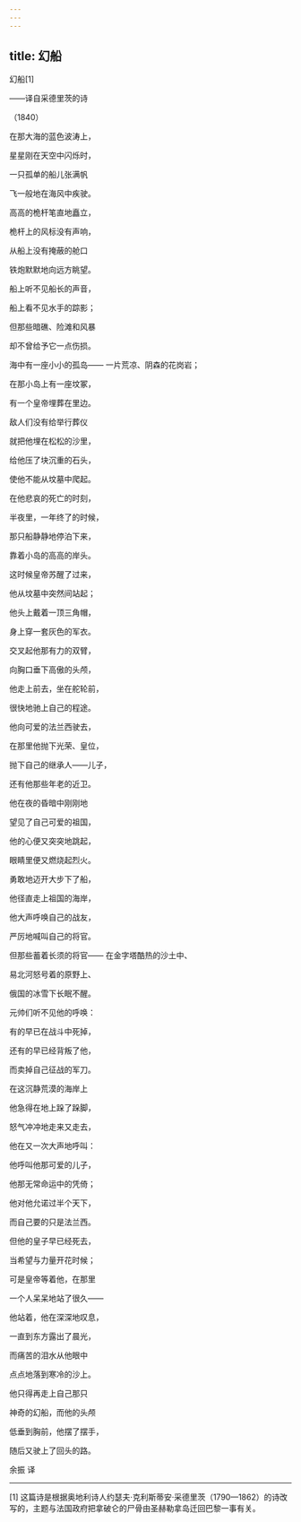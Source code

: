 ```yaml
---
---
---
```

title: 幻船
---



幻船[1]


——译自采德里茨的诗

（1840）

在那大海的蓝色波涛上，

星星刚在天空中闪烁时，

一只孤单的船儿张满帆

飞一般地在海风中疾驶。





高高的桅杆笔直地矗立，

桅杆上的风标没有声响，

从船上没有掩蔽的舱口

铁炮默默地向远方眺望。





船上听不见船长的声音，

船上看不见水手的踪影；

但那些暗礁、险滩和风暴

却不曾给予它一点伤损。





海中有一座小小的孤岛—— 一片荒凉、阴森的花岗岩；

在那小岛上有一座坟冢，

有一个皇帝埋葬在里边。





敌人们没有给举行葬仪

就把他埋在松松的沙里，

给他压了块沉重的石头，

使他不能从坟墓中爬起。





在他悲哀的死亡的时刻，

半夜里，一年终了的时候，

那只船静静地停泊下来，

靠着小岛的高高的岸头。





这时候皇帝苏醒了过来，

他从坟墓中突然间站起；

他头上戴着一顶三角帽，

身上穿一套灰色的军衣。





交叉起他那有力的双臂，

向胸口垂下高傲的头颅，

他走上前去，坐在舵轮前，

很快地驰上自己的程途。





他向可爱的法兰西驶去，

在那里他抛下光荣、皇位，

抛下自己的继承人——儿子，

还有他那些年老的近卫。





他在夜的昏暗中刚刚地

望见了自己可爱的祖国，

他的心便又突突地跳起，

眼睛里便又燃烧起烈火。





勇敢地迈开大步下了船，

他径直走上祖国的海岸，

他大声呼唤自己的战友，

严厉地喊叫自己的将官。





但那些蓄着长须的将官—— 在金字塔酷热的沙土中、

易北河怒号着的原野上、

俄国的冰雪下长眠不醒。





元帅们听不见他的呼唤：

有的早已在战斗中死掉，

还有的早已经背叛了他，

而卖掉自己征战的军刀。





在这沉静荒漠的海岸上

他急得在地上跺了跺脚，

怒气冲冲地走来又走去，

他在又一次大声地呼叫：





他呼叫他那可爱的儿子，

他那无常命运中的凭倚；

他对他允诺过半个天下，

而自己要的只是法兰西。





但他的皇子早已经死去，

当希望与力量开花时候；

可是皇帝等着他，在那里

一个人呆呆地站了很久——



他站着，他在深深地叹息，

一直到东方露出了晨光，

而痛苦的泪水从他眼中

点点地落到寒冷的沙上。





他只得再走上自己那只

神奇的幻船，而他的头颅

低垂到胸前，他摆了摆手，

随后又驶上了回头的路。

余振 译



* * *



[1] 这篇诗是根据奥地利诗人约瑟夫·克利斯蒂安·采德里茨（1790—1862）的诗改写的，主题与法国政府把拿破仑的尸骨由圣赫勒拿岛迁回巴黎一事有关。